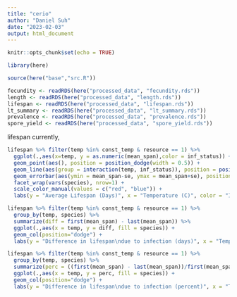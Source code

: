 ```yaml
---
title: "cerio"
author: "Daniel Suh"
date: "2023-02-03"
output: html_document
---
```


```r
knitr::opts_chunk$set(echo = TRUE)
```

```r
library(here)

source(here("base","src.R"))
```

```r
fecundity <- readRDS(here("processed_data", "fecundity.rds"))
length <- readRDS(here("processed_data", "length.rds"))
lifespan <- readRDS(here("processed_data", "lifespan.rds"))
lt_summary <- readRDS(here("processed_data", "lt_summary.rds"))
prevalence <- readRDS(here("processed_data", "prevalence.rds"))
spore_yield <- readRDS(here("processed_data", "spore_yield.rds"))
```

lifespan 
currently, 
```r
lifespan %>% filter(temp %in% const_temp & resource == 1) %>%
  ggplot(.,aes(x=temp, y = as.numeric(mean_span),color = inf_status)) + 
  geom_point(aes(), position = position_dodge(width = 0.5)) + 
  geom_line(aes(group = interaction(temp, inf_status)), position = position_dodge(width = 0.5)) +
  geom_errorbar(aes(ymin = mean_span-se, ymax = mean_span+se), position = position_dodge(width = 0.5)) +
  facet_wrap(vars(species), nrow=1) +
  scale_color_manual(values = c("red", "blue")) + 
  labs(y = "Average Lifespan (Days)", x = "Temperature (C)", color = "Infection\nStatus" )

lifespan %>% filter(temp %in% const_temp & resource == 1) %>% 
  group_by(temp, species) %>% 
  summarize(diff = first(mean_span) - last(mean_span)) %>%
  ggplot(.,aes(x = temp, y = diff, fill = species)) + 
  geom_col(position="dodge") + 
  labs(y = "Difference in lifespan\ndue to infection (days)", x = "Temperature (C)")

lifespan %>% filter(temp %in% const_temp & resource == 1) %>% 
  group_by(temp, species) %>% 
  summarize(perc = ((first(mean_span) - last(mean_span))/first(mean_span))) %>%
  ggplot(.,aes(x = temp, y = perc, fill = species)) + 
  geom_col(position="dodge") + 
  labs(y = "Difference in lifespan\ndue to infection (percent)", x = "Temperature (C)")
```


